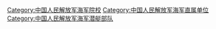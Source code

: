 {{Catmore}}

[[Category:中国人民解放军海军院校|Category:中国人民解放军海军院校]]
[[Category:中国人民解放军海军直属单位|Category:中国人民解放军海军直属单位]]
[[Category:中国人民解放军海军潜艇部队|Category:中国人民解放军海军潜艇部队]]